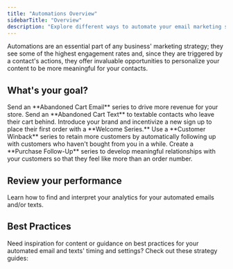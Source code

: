 ```yaml
---
title: "Automations Overview"
sidebarTitle: "Overview"
description: "Explore different ways to automate your email marketing strategy with Privy's Automations."
---
```


Automations are an essential part of any business' marketing strategy; they see some of the highest engagement rates and, since they are triggered by a contact's actions, they offer invaluable opportunities to personalize your content to be more meaningful for your contacts.

## What's your goal?

<CardGroup cols={1}>
  <Card title="Recover Carts with Email" icon="cart-shopping" horizontal={true} href="https://privy.mintlify.app/docs/learn/automations/abandoned-cart-email">
    Send an **Abandoned Cart Email** series to drive more revenue for your store.
  </Card>

  <Card title="Recover Carts with SMS" icon="cart-shopping" horizontal={true} href="https://privy.mintlify.app/docs/learn/automations/abandoned-cart-text">
    Send an **Abandoned Cart Text** to textable contacts who leave their cart behind.
  </Card>
</CardGroup>

<Card title="Greet new subscribers" icon="hand-wave" horizontal={true} href="https://privy.mintlify.app/docs/learn/automations/welcome-email">
  Introduce your brand and incentivize a new sign up to place their first order with a **Welcome Series.**
</Card>

<Card title="Engage with lapsed customers" icon="message-heart" horizontal={true} href="https://privy.mintlify.app/docs/learn/automations/customer-winback">
  Use a **Customer Winback** series to retain more customers by automatically following up with customers who haven't bought from you in a while.
</Card>

<Card title="Deliver value post-purchase" icon="bag-shopping" horizontal={true} href="https://privy.mintlify.app/docs/learn/automations/purchase-follow-up">
  Create a **Purchase Follow-Up** series to develop meaningful relationships with your customers so that they feel like more than an order number.
</Card>

## Review your performance

<Card title="Automations Reporting" icon="chart-line-up" horizontal={true} href="https://privy.mintlify.app/docs/learn/automations/automations-reporting">
  Learn how to find and interpret your analytics for your automated emails and/or texts.
</Card>

## Best Practices

Need inspiration for content or guidance on best practices for your automated email and texts' timing and settings? Check out these strategy guides: